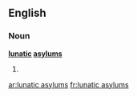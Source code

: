 ==English==

===Noun===
'''[[lunatic]] [[asylum]]s'''

# {{plural of|lunatic asylum}}

[[ar:lunatic asylums]]
[[fr:lunatic asylums]]